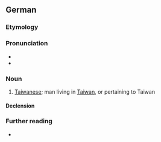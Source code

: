 {{also|taiwaner}}
==German==

===Etymology===
{{suffix|de|Taiwan|er}}

===Pronunciation===
* {{IPA|de|[taɪ̯ˈvaːnɐ]}}
* {{audio|de|De-Taiwaner.ogg|Audio}}

===Noun===
{{de-noun|m|Taiwaners|Taiwaner|f=Taiwanerin}}

# [[Taiwanese]]; man living in [[Taiwan]], or pertaining to Taiwan
#: {{syn|de|Taiwanese}}

====Declension====
{{de-decl-noun-m|s}}

===Further reading===
* {{R:Duden}}